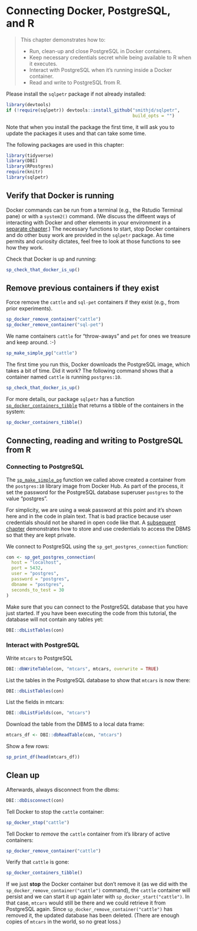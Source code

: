 # Connecting Docker, PostgreSQL, and R {#chapter_connect-docker-postgresql-r}

> This chapter demonstrates how to:
>
>  * Run, clean-up and close PostgreSQL in Docker containers.
>  * Keep necessary credentials secret while being available to R when it executes.
>  * Interact with PostgreSQL when it's running inside a Docker container.
>  * Read and write to PostgreSQL from R.

Please install the `sqlpetr` package if not already installed:
```r
library(devtools)
if (!require(sqlpetr)) devtools::install_github("smithjd/sqlpetr", 
                                                build_opts = "")
```
Note that when you install the package the first time, it will ask you to update the packages it uses and that can take some time.

The following packages are used in this chapter:
```r
library(tidyverse)
library(DBI)
library(RPostgres)
require(knitr)
library(sqlpetr)
```

## Verify that Docker is running

Docker commands can be run from a terminal (e.g., the Rstudio Terminal pane) or with a `system2()` command.  (We discuss the diffeent ways of interacting with Docker and other elements in your environment in a [separate chapter](#your-local-environment).)  The necessary functions to start, stop Docker containers and do other busy work are provided in the `sqlpetr` package.  As time permits and curiosity dictates, feel free to look at those functions to see how they work.

Check that Docker is up and running:

```r
sp_check_that_docker_is_up()
```

## Remove previous containers if they exist
Force remove the `cattle` and `sql-pet` containers if they exist (e.g., from prior experiments).  
```r
sp_docker_remove_container("cattle")
sp_docker_remove_container("sql-pet")
```

We name containers `cattle` for "throw-aways" and `pet` for ones we treasure and keep around.  :-)
```r
sp_make_simple_pg("cattle")

```
The first time you run this, Docker downloads the PostgreSQL image, which takes a bit of time. Did it work? The following command shows that a container named `cattle` is running `postgres:10`.
```r
sp_check_that_docker_is_up()

```

For more details, our package `sqlpetr` has a function
[`sp_docker_containers_tibble`](https://smithjd.github.io/sqlpetr/reference/sp_docker_containers_tibble.html) that returns a tibble of the containers in the system:

```r
sp_docker_containers_tibble()

```


## Connecting, reading and writing to PostgreSQL from R


### Connecting to PostgreSQL
The [`sp_make_simple_pg`](https://smithjd.github.io/sqlpetr/reference/sp_make_simple_pg.html) function we called above created a container from the
`postgres:10` library image from Docker Hub. As part of the process, it set the
password for the PostgreSQL database superuser `postgres` to the value 
"postgres".

For simplicity, we are using a weak password at this point and it's shown here 
and in the code in plain text. That is bad practice because user credentials 
should not be shared in open code like that.  A [subsequent chapter](#dbms-login)
demonstrates how to store and use credentials to access the DBMS so that they 
are kept private.

We connect to PostgreSQL using the `sp_get_postgres_connection` function:

```r
con <- sp_get_postgres_connection(
  host = "localhost",
  port = 5432,
  user = "postgres",
  password = "postgres",
  dbname = "postgres",
  seconds_to_test = 30
)

```

Make sure that you can connect to the PostgreSQL database that you have just started. If you have been executing the code from this tutorial, the database will not contain any tables yet:

```r
DBI::dbListTables(con)
```

### Interact with PostgreSQL

Write `mtcars` to PostgreSQL
```r
DBI::dbWriteTable(con, "mtcars", mtcars, overwrite = TRUE)
```

List the tables in the PostgreSQL database to show that `mtcars` is now there:

```r
DBI::dbListTables(con)
```

List the fields in mtcars:
```r
DBI::dbListFields(con, "mtcars")
```

Download the table from the DBMS to a local data frame:
```r
mtcars_df <- DBI::dbReadTable(con, "mtcars")
```

Show a few rows:
```r
sp_print_df(head(mtcars_df))

```

## Clean up

Afterwards, always disconnect from the dbms:
```r
DBI::dbDisconnect(con)
```

Tell Docker to stop the `cattle` container:
```r
sp_docker_stop("cattle")
```

Tell Docker to *remove* the `cattle` container from it's library of active containers:
```r
sp_docker_remove_container("cattle")
```

Verify that `cattle` is gone:
```r
sp_docker_containers_tibble()

```

If we just **stop** the Docker container but don't remove it (as we did with the `sp_docker_remove_container("cattle")` command), the `cattle` container will persist and we can start it up again later with `sp_docker_start("cattle")`.  In that case, `mtcars` would still be there and we could retrieve it from PostgreSQL again.  Since `sp_docker_remove_container("cattle")`  has removed it, the updated database has been deleted.  (There are enough copies of `mtcars` in the world, so no great loss.)
